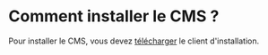 # Comment installer le CMS ?

Pour installer le CMS, vous devez [télécharger](#) le client d'installation.
